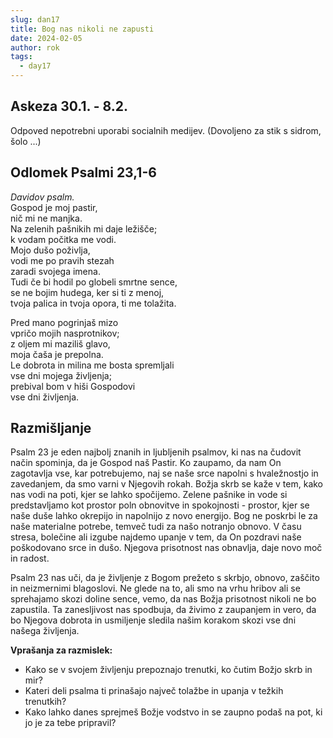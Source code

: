 ```yaml
---
slug: dan17
title: Bog nas nikoli ne zapusti
date: 2024-02-05
author: rok
tags:
  - day17
---
```


## Askeza 30.1. - 8.2.

Odpoved nepotrebni uporabi socialnih medijev. (Dovoljeno za stik s sidrom, šolo ...)

## Odlomek Psalmi 23,1-6

_Davidov psalm._  
Gospod je moj pastir,  
nič mi ne manjka.  
Na zelenih pašnikih mi daje ležišče;  
k vodam počitka me vodi.  
Mojo dušo poživlja,  
vodi me po pravih stezah  
zaradi svojega imena.  
Tudi če bi hodil po globeli smrtne sence,  
se ne bojim hudega, ker si ti z menoj,  
tvoja palica in tvoja opora, ti me tolažita.

Pred mano pogrinjaš mizo  
vpričo mojih nasprotnikov;  
z oljem mi maziliš glavo,  
moja čaša je prepolna.  
Le dobrota in milina me bosta spremljali  
vse dni mojega življenja;  
prebival bom v hiši Gospodovi  
vse dni življenja.

## Razmišljanje

Psalm 23 je eden najbolj znanih in ljubljenih psalmov, ki nas na čudovit način spominja, da je Gospod naš Pastir. Ko zaupamo, da nam On zagotavlja vse, kar potrebujemo, naj se naše srce napolni s hvaležnostjo in zavedanjem, da smo varni v Njegovih rokah. Božja skrb se kaže v tem, kako nas vodi na poti, kjer se lahko spočijemo. Zelene pašnike in vode si predstavljamo kot prostor poln obnovitve in spokojnosti - prostor, kjer se naše duše lahko okrepijo in napolnijo z novo energijo. Bog ne poskrbi le za naše materialne potrebe, temveč tudi za našo notranjo obnovo. V času stresa, bolečine ali izgube najdemo upanje v tem, da On pozdravi naše poškodovano srce in dušo. Njegova prisotnost nas obnavlja, daje novo moč in radost.

Psalm 23 nas uči, da je življenje z Bogom prežeto s skrbjo, obnovo, zaščito in neizmernimi blagoslovi. Ne glede na to, ali smo na vrhu hribov ali se sprehajamo skozi doline sence, vemo, da nas Božja prisotnost nikoli ne bo zapustila. Ta zanesljivost nas spodbuja, da živimo z zaupanjem in vero, da bo Njegova dobrota in usmiljenje sledila našim korakom skozi vse dni našega življenja.

**Vprašanja za razmislek:**

- Kako se v svojem življenju prepoznajo trenutki, ko čutim Božjo skrb in mir?
- Kateri deli psalma ti prinašajo največ tolažbe in upanja v težkih trenutkih?
- Kako lahko danes sprejmeš Božje vodstvo in se zaupno podaš na pot, ki jo je za tebe pripravil?
